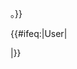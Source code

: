 {{Userbox
| border-c = #41abd3
| id-c = #41abd3
| id-s = 10
| id-fc = #ffffff
| info-c = #ffffff
| info-s = 10
| info-fc = #000000
| id =开饭了
| info = 这个用户使用'''[[饭否]]'''{{#if:{{{1|}}}|，欢迎关注：{{lang|en|@}}'''[http://fanfou.com/{{{1}}} {{{1}}}]'''}}。}}<includeonly>

{{#ifeq:{{NAMESPACE}}|User|[[Category:饭否使用者|{{PAGENAME}}]]

|}}</includeonly>